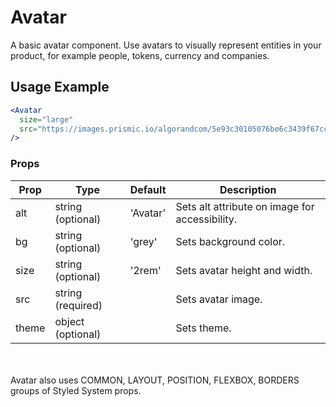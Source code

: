 # Avatar

A basic avatar component. Use avatars to visually represent entities in your product, for example people, tokens, currency and companies.


<Avatar
  size="large"
  src="https://images.prismic.io/algorandcom/5e93c30105076be6c3439f67cc74064ac13765a1_founder-silvio.jpg"
/>

## Usage Example

```jsx
<Avatar
  size="large"
  src="https://images.prismic.io/algorandcom/5e93c30105076be6c3439f67cc74064ac13765a1_founder-silvio.jpg"
/>
```

### Props


<Table>
  <thead>
  <tr>
    <th>Prop</th>
    <th>Type</th>
    <th>Default</th>
    <th>Description</th>
  </tr>
  </thead>
  <tbody>
  <tr><td>alt</td><td>string (optional)</td><td>'Avatar'</td><td>Sets alt attribute on image for accessibility.</td></tr>
  <tr><td>bg</td><td>string (optional)</td><td>'grey'</td><td>Sets background color.</td></tr>
  <tr><td>size</td><td>string (optional)</td><td>'2rem'</td><td>Sets avatar height and width.</td></tr>
  <tr><td>src</td><td>string (required)</td><td></td><td>Sets avatar image.</td></tr>
  <tr><td>theme</td><td>object (optional)</td><td></td><td>Sets theme.</td></tr>
    </tbody>
    </Table>


<br></br>Avatar also uses COMMON, LAYOUT, POSITION, FLEXBOX, BORDERS groups of Styled System props.